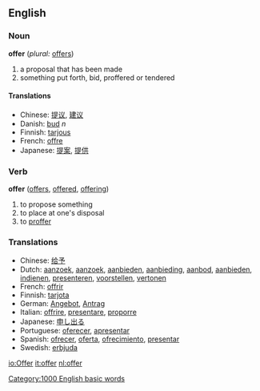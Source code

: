 ==English==
===Noun===
'''offer'''  (''plural:'' [[offers]])

#a proposal that has been made
#something put forth, bid, proffered or tendered

====Translations====
*Chinese: [[提议]], [[建议]]
*Danish: [[bud]] ''n''
*Finnish: [[tarjous]]
*French: [[offre]]
*Japanese: [[提案]], [[提供]]

===Verb===
'''offer'''  ([[offers]], [[offered]], [[offering]])

#to propose something
#to place at one's disposal
#to [[proffer]]

===Translations===
*Chinese: [[给予]]
*Dutch: [[aanzoek]], [[aanzoek]], [[aanbieden]], [[aanbieding]], [[aanbod]], [[aanbieden]], [[indienen]], [[presenteren]], [[voorstellen]], [[vertonen]]
*French: [[offrir]]
*Finnish: [[tarjota]]
*German: [[Angebot]], [[Antrag]]
*Italian: [[offrire]], [[presentare]], [[proporre]]
*Japanese: [[申し出る]]
*Portuguese: [[oferecer]], [[apresentar]]
*Spanish: [[ofrecer]], [[oferta]], [[ofrecimiento]], [[presentar]]
*Swedish: [[erbjuda]]

[[Category:1000 English basic words]]

[[io:Offer]]
[[it:offer]]
[[nl:offer]]